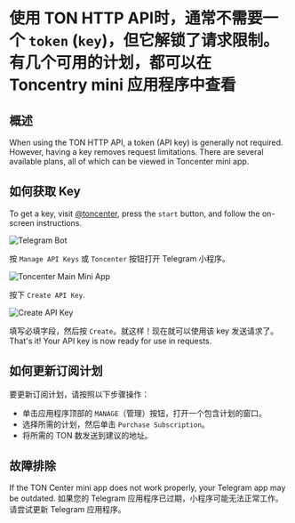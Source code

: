 
# 使用 TON HTTP API时，通常不需要一个 `token` (`key`)，但它解锁了请求限制。 有几个可用的计划，都可以在 Toncentry mini 应用程序中查看

## 概述

When using the TON HTTP API, a token (API key) is generally not required. However, having a key removes request limitations. There are several available plans, all of which can be viewed in Toncenter mini app.

## 如何获取 Key

To get a key, visit [@toncenter](https://t.me/toncenter), press the `start` button, and follow the on-screen instructions.

![Telegram Bot](/img/registration-process/telegram-bot.png)

按 `Manage API Keys` 或 `Toncenter` 按钮打开 Telegram 小程序。

![Toncenter Main Mini App](/img/registration-process/toncenter-main-miniapp.png)

按下 `Create API Key`.

![Create API Key](/img/registration-process/create-api-key.png)

填写必填字段，然后按 `Create`。就这样！现在就可以使用该 key 发送请求了。 That's it! Your API key is now ready for use in requests.

## 如何更新订阅计划

要更新订阅计划，请按照以下步骤操作：

- 单击应用程序顶部的 `MANAGE`（管理）按钮，打开一个包含计划的窗口。
- 选择所需的计划，然后单击 `Purchase Subscription`。
- 将所需的 TON 数发送到建议的地址。

## 故障排除

If the TON Center mini app does not work properly, your Telegram app may be outdated. 如果您的 Telegram 应用程序已过期，小程序可能无法正常工作。请尝试更新 Telegram 应用程序。

<Feedback />
